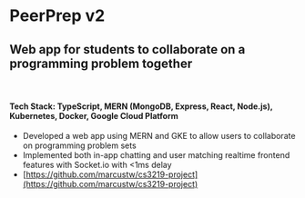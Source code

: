 
<Meta title="Projects/PeerPrep" />

# PeerPrep v2
## Web app for students to collaborate on a programming problem together

<br />

#### Tech Stack: TypeScript, MERN (MongoDB, Express, React, Node.js), Kubernetes, Docker, Google Cloud Platform

- Developed a web app using MERN and GKE to allow users to collaborate on programming problem sets
- Implemented both in-app chatting and user matching realtime frontend features with Socket.io with <1ms delay
- [https://github.com/marcustw/cs3219-project](https://github.com/marcustw/cs3219-project)
